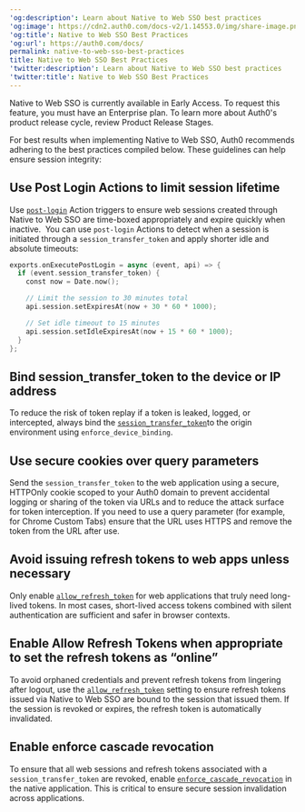 ---
'og:description': Learn about Native to Web SSO best practices
'og:image': https://cdn2.auth0.com/docs-v2/1.14553.0/img/share-image.png
'og:title': Native to Web SSO Best Practices
'og:url': https://auth0.com/docs/
permalink: native-to-web-sso-best-practices
title: Native to Web SSO Best Practices
'twitter:description': Learn about Native to Web SSO best practices
'twitter:title': Native to Web SSO Best Practices
---
<Callout icon="file-lines" color="#0EA5E9" iconType="regular">

Native to Web SSO is currently available in Early Access. To request this feature, you must have an Enterprise plan. To learn more about Auth0's product release cycle, review Product Release Stages.

</Callout>

For best results when implementing Native to Web <Tooltip tip="Single Sign-On (SSO): Service that, after a user logs into one applicaton, automatically logs that user in to other applications." cta="View Glossary" href="/docs/glossary?term=SSO">SSO</Tooltip>, Auth0 recommends adhering to the best practices compiled below. These guidelines can help ensure session integrity:

## Use Post Login Actions to limit session lifetime

Use [`post-login`](/docs/customize/actions/explore-triggers/signup-and-login-triggers/login-trigger) Action triggers to ensure web sessions created through Native to Web SSO are time-boxed appropriately and expire quickly when inactive. 
You can use `post-login` Actions to detect when a session is initiated through a `session_transfer_token` and apply shorter idle and absolute timeouts:

```swift lines
exports.onExecutePostLogin = async (event, api) => {
  if (event.session_transfer_token) {
    const now = Date.now();

    // Limit the session to 30 minutes total
    api.session.setExpiresAt(now + 30 * 60 * 1000);

    // Set idle timeout to 15 minutes
    api.session.setIdleExpiresAt(now + 15 * 60 * 1000);
  }
};
```






## Bind session_transfer_token to the device or IP address

To reduce the risk of token replay if a token is leaked, logged, or intercepted, always bind the [`session_transfer_token`](https://auth0.com/docs/api/management/v2/clients/patch-clients-by-id)to the origin environment using `enforce_device_binding`.

## Use secure cookies over query parameters

Send the `session_transfer_token` to the web application using a secure, HTTPOnly cookie scoped to your Auth0 domain to prevent accidental logging or sharing of the token via URLs and to reduce the attack surface for token interception. If you need to use a query parameter (for example, for Chrome Custom Tabs) ensure that the URL uses HTTPS and remove the token from the URL after use.

## Avoid issuing refresh tokens to web apps unless necessary

Only enable [`allow_refresh_token`](https://auth0.com/docs/api/management/v2/clients/patch-clients-by-id) for web applications that truly need long-lived tokens. In most cases, short-lived <Tooltip tip="Access Token: Authorization credential, in the form of an opaque string or JWT, used to access an API." cta="View Glossary" href="/docs/glossary?term=access+tokens">access tokens</Tooltip> combined with silent authentication are sufficient and safer in browser contexts.

## Enable Allow Refresh Tokens when appropriate to set the refresh tokens as “online”

To avoid orphaned credentials and prevent <Tooltip tip="Refresh Token: Token used to obtain a renewed Access Token without forcing users to log in again." cta="View Glossary" href="/docs/glossary?term=refresh+tokens">refresh tokens</Tooltip> from lingering after logout, use the [`allow_refresh_token`](https://auth0.com/docs/api/management/v2/clients/patch-clients-by-id) setting to ensure refresh tokens issued via Native to Web SSO are bound to the session that issued them. If the session is revoked or expires, the refresh token is automatically invalidated.

## Enable enforce cascade revocation

To ensure that all web sessions and refresh tokens associated with a `session_transfer_token` are revoked, enable [`enforce_cascade_revocation`](https://auth0.com/docs/api/management/v2/clients/patch-clients-by-id) in the native application. This is critical to ensure secure session invalidation across applications.